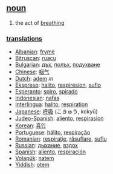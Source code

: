 == [[noun]] ==
# the act of [[breathe|breathing]]

=== [[translation]]s ===
*[[Albanian]]: [[frymë]]
*[[Bitruscan]]: [[ruacu]]
*[[Bulgarian]]: [[дъх]], [[полъх]], [[подухване]]
*[[Chinese]]: [[咽气]]
*[[Dutch]]: [[adem]] ''m''
*[[Ekspreso]]: [[halito]], [[respiresion]], [[suflo]]
*[[Esperanto]]: [[spiro]], [[spirado]]
*[[Indonesian]]: [[nafas]]
*[[Interlingua]]: [[halito]], [[respiration]]
*[[Japanese]]: [[呼吸]] (こきゅう, kokyū)
*[[Judeo-Spanish]]: [[aliento]], [[respirasion]]
*[[Korean]]: [[흡입]]
*[[Portuguese]]: [[hálito]], [[respiração]]
*[[Romanian]]: [[respiraţie]], [[răsuflare]], [[suflu]] 
*[[Russian]]: [[дыхание]], [[вздох]]
*[[Spanish]]: [[aliento]], [[respiración]]
*[[Volapük]]: [[natem]]
*[[Yiddish]]: [[otem]]